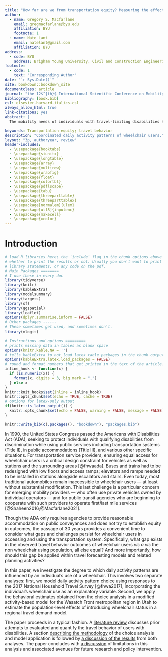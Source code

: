 ```yaml
---
title: "How far are we from transportation equity? Measuring the effect of wheelchair use on daily activity patterns."
author:
  - name: Gregory S. Macfarlane
    email: gregmacfarlane@byu.edu
    affiliation: BYU
    footnote: 1
  - name: Nate Lant
    email: natelant@gmail.com
    affiliation: BYU
address:
  - code: BYU
    address: Brigham Young University, Civil and Construction Engineering Department, 430 Engineering Building, Provo, Utah 84602
footnote:
  - code: 1
    text: "Corresponding Author"
date: "`r Sys.Date()`"
site: bookdown::bookdown_site
documentclass: article
journal: "the 12$^{th}$ International Scientific Conference on Mobility and Transport"
bibliography: [book.bib]
csl: elsevier-harvard-italics.csl
always_allow_html: true
link-citations: yes
abstract: |
  The mobility needs of individuals with travel-limiting disabilities has been a transportation policy priority in the United States for more than thirty years, but efforts to model the behavioral implications of disability on travel have been limited. In this research, we present a daily activity pattern choice model for multiple person type segments including an individual’s wheelchair use as an explanatory variable. The model results show a strong negative impact of wheelchair use on out-of-home travel, exceeding the impact of other variables commonly considered in such models. We then apply the estimated model within an activity-based model for the Wasatch Front region in Utah; the results suggest a shift in tour making of sufficient scale — among both wheelchair users and those in their households — to warrant further scrutiny and analysis.

keywords: Transportation equity; travel behavior
description: "Coordinated daily activity patterns of wheelchair users."
layout: "3p, authoryear, review"
header-includes:
  - \usepackage{booktabs}
  - \usepackage{siunitx}
  - \usepackage{longtable}
  - \usepackage{array}
  - \usepackage{multirow}
  - \usepackage{wrapfig}
  - \usepackage{float}
  - \usepackage{colortbl}
  - \usepackage{pdflscape}
  - \usepackage{tabu}
  - \usepackage{threeparttable}
  - \usepackage{threeparttablex}
  - \usepackage[normalem]{ulem}
  - \usepackage[utf8]{inputenc}
  - \usepackage{makecell}
  - \usepackage{xcolor}
---
```


# Introduction {#intro}

```r
# load R libraries here; the `include` flag in the chunk options above tells
# whether to print the results or not. Usually you don't want to print the
# library statements, or any code on the pdf.
# Main Packages ========
# I use these in every doc
library(tidyverse)
library(knitr)
library(kableExtra)
library(modelsummary)
library(targets)
library(sf)
library(ggspatial)
library(leaflet)
options(dplyr.summarise.inform = FALSE)
# Other packages ------
# These sometimes get used, and sometimes don't.
library(mlogit)

# Instructions and options =========
# prints missing data in tables as blank space
options(knitr.kable.NA = '') 
# tells kableExtra to not load latex table packages in the chunk output
options(kableExtra.latex.load_packages = FALSE) 
# round and format numbers that get printed in the text of the article.
inline_hook <- function(x) {
  if (is.numeric(x)) {
    format(x, digits = 3, big.mark = ",")
  } else x
}
knitr::knit_hooks$set(inline = inline_hook)
knitr::opts_chunk$set(echo = TRUE, cache = TRUE)
# options for latex-only output
if(knitr::is_latex_output()) {
  knitr::opts_chunk$set(echo = FALSE, warning = FALSE, message = FALSE)
} 

knitr::write_bib(c(.packages(), "bookdown"), "packages.bib")
```



In 1990, the United States Congress passed the Americans with Disabilities Act (ADA), 
seeking to protect individuals with qualifying disabilities from discrimination
while using public services including transportation systems (Title II), in
public accommodations (Title III), and various other specific situations. For
transportation service providers, ensuring equal access for wheelchair users is
a critical design constraint for vehicles as well as stations and the surrounding areas
[@fhwaada].
Buses and trains had to be redesigned with low floors and access ramps;
elevators and ramps needed to be installed in stations alongside escalators and
stairs. Even today, most traditional automobiles remain inaccessible to wheelchair users --- at least
without substantial modification. This last challenge is
a particular concern for emerging mobility providers --- who often use
private vehicles owned by individual operators --- and for public transit agencies who 
are beginning to cooperate with such providers to operate first/last mile 
services [@Shaheen2016;@Macfarlane2021].


Though the ADA only requires agencies to provide reasonable accommodation on 
public conveyances and does not try to establish equity in outcomes, the passage
of 30 years provides a convenient time to consider what gaps and challenges
persist for wheelchair users in accessing and using the transportation system.
Specifically, what gap exists in the observed travel behavior outcomes of
wheelchair users *vis a vis* the non wheelchair using population, all else equal?
And more importantly, how should this gap be applied within travel forecasting
models and related planning activities?

In this paper, we investigate the degree to which daily activity patterns are
influenced by an individual's use of a wheelchair. This involves two separate
analyses: first, we model daily activity pattern choice using responses to the
2017 National Household Travel Survey [@fhwa2017], incorporating the individual's
wheelchair use as an explanatory variable. Second, we apply the behavioral
estimates obtained from the choice analysis in a modified activity-based model
for the Wasatch Front metropolitan region in Utah to estimate the
population-level effects of introducing wheelchair status in a regional travel
demand model.

The paper proceeds in a typical fashion. A [literature review](#literature)
discusses prior attempts to evaluated and quantify the travel behavior of
users with disabilities. A section [describing the methodology](#methodology)
of the choice analysis and model application is followed by [a discussion of the results](#results)
from both analyses. The paper concludes with [a discussion](#discussion)
of limitations in this analysis and associated avenues for future research and
policy intervention.




